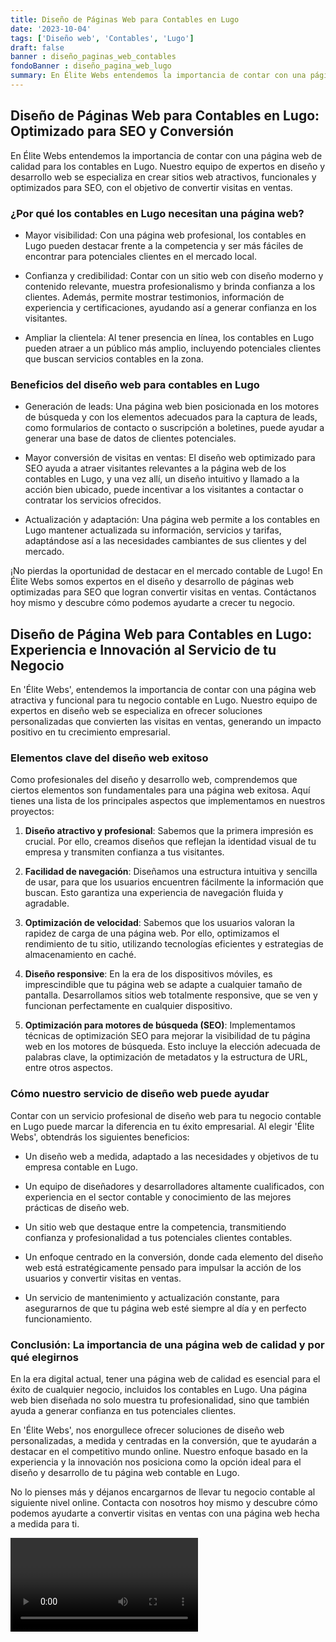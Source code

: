 ```yaml
---
title: Diseño de Páginas Web para Contables en Lugo
date: '2023-10-04'
tags: ['Diseño web', 'Contables', 'Lugo']
draft: false
banner : diseño_paginas_web_contables
fondoBanner : diseño_pagina_web_lugo
summary: En Élite Webs entendemos la importancia de contar con una página web de calidad para los contables en Lugo. Nuestro equipo de expertos en diseño y desarrollo web se especializa en crear sitios web atractivos, funcionales y optimizados para SEO, con el objetivo de convertir visitas en ventas. 
---
```


## Diseño de Páginas Web para Contables en Lugo: Optimizado para SEO y Conversión

En Élite Webs entendemos la importancia de contar con una página web de calidad para los contables en Lugo. Nuestro equipo de expertos en diseño y desarrollo web se especializa en crear sitios web atractivos, funcionales y optimizados para SEO, con el objetivo de convertir visitas en ventas. 

### ¿Por qué los contables en Lugo necesitan una página web?

- Mayor visibilidad: Con una página web profesional, los contables en Lugo pueden destacar frente a la competencia y ser más fáciles de encontrar para potenciales clientes en el mercado local.

- Confianza y credibilidad: Contar con un sitio web con diseño moderno y contenido relevante, muestra profesionalismo y brinda confianza a los clientes. Además, permite mostrar testimonios, información de experiencia y certificaciones, ayudando así a generar confianza en los visitantes.

- Ampliar la clientela: Al tener presencia en línea, los contables en Lugo pueden atraer a un público más amplio, incluyendo potenciales clientes que buscan servicios contables en la zona.

### Beneficios del diseño web para contables en Lugo

- Generación de leads: Una página web bien posicionada en los motores de búsqueda y con los elementos adecuados para la captura de leads, como formularios de contacto o suscripción a boletines, puede ayudar a generar una base de datos de clientes potenciales.

- Mayor conversión de visitas en ventas: El diseño web optimizado para SEO ayuda a atraer visitantes relevantes a la página web de los contables en Lugo, y una vez allí, un diseño intuitivo y llamado a la acción bien ubicado, puede incentivar a los visitantes a contactar o contratar los servicios ofrecidos.

- Actualización y adaptación: Una página web permite a los contables en Lugo mantener actualizada su información, servicios y tarifas, adaptándose así a las necesidades cambiantes de sus clientes y del mercado.

¡No pierdas la oportunidad de destacar en el mercado contable de Lugo! En Élite Webs somos expertos en el diseño y desarrollo de páginas web optimizadas para SEO que logran convertir visitas en ventas. Contáctanos hoy mismo y descubre cómo podemos ayudarte a crecer tu negocio.

<GifSeo />

<Cta />

## Diseño de Página Web para Contables en Lugo: Experiencia e Innovación al Servicio de tu Negocio

En 'Élite Webs', entendemos la importancia de contar con una página web atractiva y funcional para tu negocio contable en Lugo. Nuestro equipo de expertos en diseño web se especializa en ofrecer soluciones personalizadas que convierten las visitas en ventas, generando un impacto positivo en tu crecimiento empresarial.

### Elementos clave del diseño web exitoso

Como profesionales del diseño y desarrollo web, comprendemos que ciertos elementos son fundamentales para una página web exitosa. Aquí tienes una lista de los principales aspectos que implementamos en nuestros proyectos:

1. **Diseño atractivo y profesional**: Sabemos que la primera impresión es crucial. Por ello, creamos diseños que reflejan la identidad visual de tu empresa y transmiten confianza a tus visitantes.

2. **Facilidad de navegación**: Diseñamos una estructura intuitiva y sencilla de usar, para que los usuarios encuentren fácilmente la información que buscan. Esto garantiza una experiencia de navegación fluida y agradable.

3. **Optimización de velocidad**: Sabemos que los usuarios valoran la rapidez de carga de una página web. Por ello, optimizamos el rendimiento de tu sitio, utilizando tecnologías eficientes y estrategias de almacenamiento en caché.

4. **Diseño responsive**: En la era de los dispositivos móviles, es imprescindible que tu página web se adapte a cualquier tamaño de pantalla. Desarrollamos sitios web totalmente responsive, que se ven y funcionan perfectamente en cualquier dispositivo.

5. **Optimización para motores de búsqueda (SEO)**: Implementamos técnicas de optimización SEO para mejorar la visibilidad de tu página web en los motores de búsqueda. Esto incluye la elección adecuada de palabras clave, la optimización de metadatos y la estructura de URL, entre otros aspectos.

### Cómo nuestro servicio de diseño web puede ayudar

Contar con un servicio profesional de diseño web para tu negocio contable en Lugo puede marcar la diferencia en tu éxito empresarial. Al elegir 'Élite Webs', obtendrás los siguientes beneficios:

- Un diseño web a medida, adaptado a las necesidades y objetivos de tu empresa contable en Lugo.

- Un equipo de diseñadores y desarrolladores altamente cualificados, con experiencia en el sector contable y conocimiento de las mejores prácticas de diseño web.

- Un sitio web que destaque entre la competencia, transmitiendo confianza y profesionalidad a tus potenciales clientes contables.

- Un enfoque centrado en la conversión, donde cada elemento del diseño web está estratégicamente pensado para impulsar la acción de los usuarios y convertir visitas en ventas.

- Un servicio de mantenimiento y actualización constante, para asegurarnos de que tu página web esté siempre al día y en perfecto funcionamiento.

### Conclusión: La importancia de una página web de calidad y por qué elegirnos

En la era digital actual, tener una página web de calidad es esencial para el éxito de cualquier negocio, incluidos los contables en Lugo. Una página web bien diseñada no solo muestra tu profesionalidad, sino que también ayuda a generar confianza en tus potenciales clientes.

En 'Élite Webs', nos enorgullece ofrecer soluciones de diseño web personalizadas, a medida y centradas en la conversión, que te ayudarán a destacar en el competitivo mundo online. Nuestro enfoque basado en la experiencia y la innovación nos posiciona como la opción ideal para el diseño y desarrollo de tu página web contable en Lugo.

No lo pienses más y déjanos encargarnos de llevar tu negocio contable al siguiente nivel online. Contacta con nosotros hoy mismo y descubre cómo podemos ayudarte a convertir visitas en ventas con una página web hecha a medida para ti.

<Video />

<CtaBot job='Contables' city='Lugo'/>

<Gmaps query='Lugo+españa+maps' />
